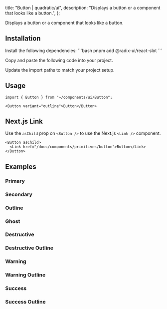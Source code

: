 
  title: "Button | quadratic/ui",
  description: "Displays a button or a component that looks like a button.",
};

<Title>Button</Title>
<Description>Displays a button or a component that looks like a button.</Description>
<ComponentPreview id="button" />

## Installation
<Steps>
<StepTitle>Install the following dependencies:</StepTitle>
<StepContent>
```bash
pnpm add @radix-ui/react-slot
```
</StepContent>

<StepTitle>Copy and paste the following code into your project.</StepTitle>
<StepContent>
<FileSource id="button" />
</StepContent>

<StepTitle>Update the import paths to match your project setup.</StepTitle>
</Steps>

## Usage
```tsx
import { Button } from "~/components/ui/Button";
```
```tsx
<Button variant="outline">Button</Button>
```

## Next.js Link
Use the `asChild` prop on `<Button />` to use the Next.js `<Link />` component.
```tsx
<Button asChild>
  <Link href="/docs/components/primitives/button">Button</Link>
</Button>
```

## Examples

### Primary
<ComponentPreview id="button" />

### Secondary
<ComponentPreview id="buttonSecondary" />

### Outline
<ComponentPreview id="buttonOutline" />

### Ghost
<ComponentPreview id="buttonGhost" />

### Destructive
<ComponentPreview id="buttonDestructive" />

### Destructive Outline
<ComponentPreview id="buttonDestructiveOutline" />

### Warning
<ComponentPreview id="buttonWarning" />

### Warning Outline
<ComponentPreview id="buttonWarningOutline" />

### Success
<ComponentPreview id="buttonSuccess" />

### Success Outline
<ComponentPreview id="buttonSuccessOutline" />

<Footer previousLabel="Breadcrumb" previousHref="/docs/components/primitives/breadcrumb" nextLabel="Calendar" nextHref="/docs/components/primitives/calendar" />

